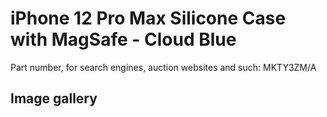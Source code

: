
# iPhone 12 Pro Max Silicone Case with MagSafe - Cloud Blue

Part number, for search engines, auction websites and such: MKTY3ZM/A

## Image gallery

<div style={{ width: '100%', maxWidth: '768px' }}>
<GalleryComponent
    images={[
      {
        original: "/everysource/MKTY3.webp",
        thumbnail: "/everypreview/MKTY3.webp",
      },
      {
        original: "/everysource/MKTY3_AV1.webp",
        thumbnail: "/everypreview/MKTY3_AV1.webp",
      },
      {
        original: "/everysource/MKTY3_AV2.webp",
        thumbnail: "/everypreview/MKTY3_AV2.webp",
      },
      {
        original: "/everysource/MKTY3_AV3.webp",
        thumbnail: "/everypreview/MKTY3_AV3.webp",
      }
    ]}
  />
</div>